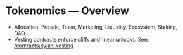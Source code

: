 # Tokenomics — Overview

- Allocation: Presale, Team, Marketing, Liquidity, Ecosystem, Staking, DAO.
- Vesting contracts enforce cliffs and linear unlocks.
See: [/contracts/sylan-vesting](/contracts/sylan-vesting).
